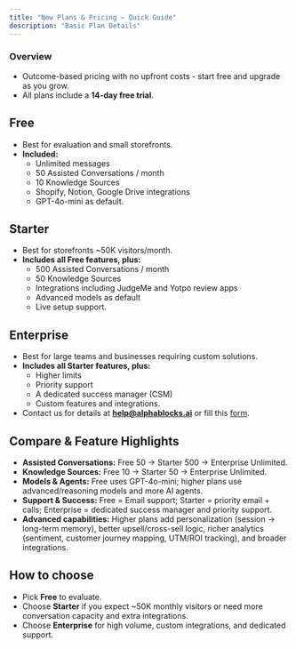 ```yaml
---
title: "New Plans & Pricing — Quick Guide"
description: "Basic Plan Details"
---
```


### **Overview**

- Outcome-based pricing with no upfront costs - start free and upgrade as you grow.
- All plans include a **14-day free trial**.

## Free

- Best for evaluation and small storefronts.
- **Included:**
  - Unlimited messages
  - 50 Assisted Conversations / month
  - 10 Knowledge Sources
  - Shopify, Notion, Google Drive integrations
  - GPT-4o-mini as default.

## Starter

- Best for storefronts ~50K visitors/month.
- **Includes all Free features, plus:**
  - 500 Assisted Conversations / month
  - 50 Knowledge Sources
  - Integrations including JudgeMe and Yotpo review apps
  - Advanced models as default
  - Live setup support.

## Enterprise

- Best for large teams and businesses requiring custom solutions.
- **Includes all Starter features, plus:**
  - Higher limits
  - Priority support
  - A dedicated success manager (CSM)
  - Custom features and integrations.
- Contact us for details at [**help@alphablocks.ai**](mailto:help@alphablocks.ai) or fill this [form](https://tally.so/r/n06xAZ).

## Compare & Feature Highlights

- **Assisted Conversations:** Free 50 → Starter 500 → Enterprise Unlimited.
- **Knowledge Sources:** Free 10 → Starter 50 → Enterprise Unlimited.
- **Models & Agents:** Free uses GPT-4o-mini; higher plans use advanced/reasoning models and more AI agents.
- **Support & Success:** Free = Email support; Starter = priority email + calls; Enterprise = dedicated success manager and priority support.
- **Advanced capabilities:** Higher plans add personalization (session → long-term memory), better upsell/cross-sell logic, richer analytics (sentiment, customer journey mapping, UTM/ROI tracking), and broader integrations.

## How to choose

- Pick **Free** to evaluate.
- Choose **Starter** if you expect ~50K monthly visitors or need more conversation capacity and extra integrations.
- Choose **Enterprise** for high volume, custom integrations, and dedicated support.